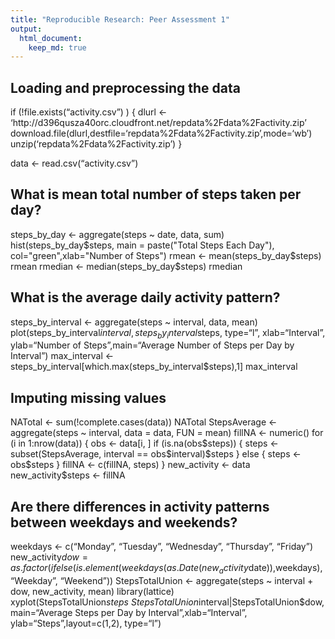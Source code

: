 ```yaml
---
title: "Reproducible Research: Peer Assessment 1"
output: 
  html_document:
    keep_md: true
---
```



## Loading and preprocessing the data
if (!file.exists("activity.csv") )
    {
     dlurl <- 'http://d396qusza40orc.cloudfront.net/repdata%2Fdata%2Factivity.zip'  
     download.file(dlurl,destfile='repdata%2Fdata%2Factivity.zip',mode='wb')  
     unzip('repdata%2Fdata%2Factivity.zip')
    }

data <- read.csv("activity.csv") 


## What is mean total number of steps taken per day?
steps_by_day <- aggregate(steps ~ date, data, sum)
hist(steps_by_day$steps, main = paste("Total Steps Each Day"), col="green",xlab="Number of Steps")
rmean <- mean(steps_by_day$steps)
rmean
rmedian <- median(steps_by_day$steps)
rmedian

## What is the average daily activity pattern?
steps_by_interval <- aggregate(steps ~ interval, data, mean)
plot(steps_by_interval$interval,steps_by_interval$steps, type="l", xlab="Interval", ylab="Number of Steps",main="Average Number of Steps per Day by Interval")
max_interval <- steps_by_interval[which.max(steps_by_interval$steps),1]
max_interval


## Imputing missing values
NATotal <- sum(!complete.cases(data))
NATotal
StepsAverage <- aggregate(steps ~ interval, data = data, FUN = mean)
fillNA <- numeric()
for (i in 1:nrow(data)) {
    obs <- data[i, ]
    if (is.na(obs$steps)) {
        steps <- subset(StepsAverage, interval == obs$interval)$steps
    } else {
        steps <- obs$steps
    }
    fillNA <- c(fillNA, steps)
}
new_activity <- data
new_activity$steps <- fillNA




## Are there differences in activity patterns between weekdays and weekends?
weekdays <- c("Monday", "Tuesday", "Wednesday", "Thursday", 
              "Friday")
new_activity$dow = as.factor(ifelse(is.element(weekdays(as.Date(new_activity$date)),weekdays), "Weekday", "Weekend"))
StepsTotalUnion <- aggregate(steps ~ interval + dow, new_activity, mean)
library(lattice)
xyplot(StepsTotalUnion$steps ~ StepsTotalUnion$interval|StepsTotalUnion$dow, main="Average Steps per Day by Interval",xlab="Interval", ylab="Steps",layout=c(1,2), type="l")
